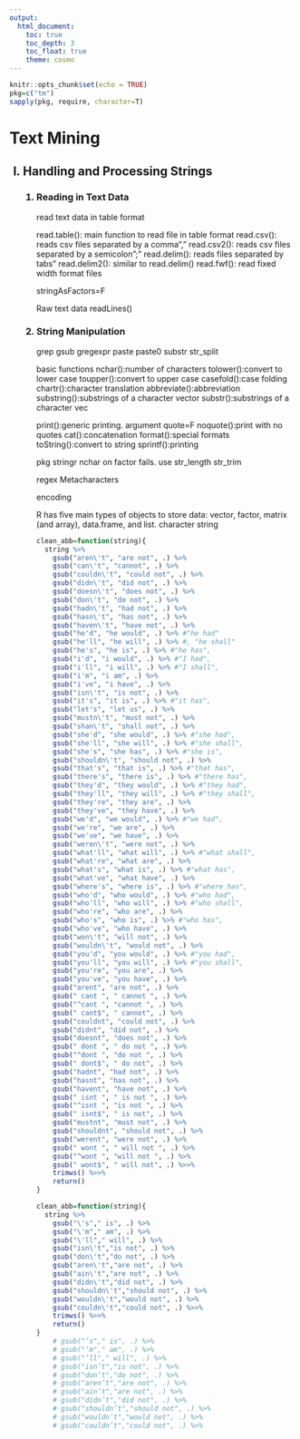 ---
output:
  html_document:
    toc: true
    toc_depth: 3
    toc_float: true
    theme: cosmo
---
```{r setup, include=FALSE}
knitr::opts_chunk$set(echo = TRUE)
pkg=c("tm")
sapply(pkg, require, character=T)
```


<h1>Text Mining</h1><ol type="I">

<h2><li>Handling and Processing Strings</li></h2><ol type="1">

<h3><li>Reading in Text Data</li></h3>
read text data in table format

read.table(): main function to read file in table format
read.csv(): reads csv files separated by a comma","
read.csv2(): reads csv files separated by a semicolon";"
read.delim(): reads files separated by tabs"\t"
read.delim2(): similar to read.delim()
read.fwf(): read fixed width format files

stringAsFactors=F

Raw text data
readLines()


<h3><li>String Manipulation</li></h3>


grep
gsub
gregexpr
paste
paste0
substr
str_split

basic functions
nchar():number of characters
tolower():convert to lower case
toupper():convert to upper case
casefold():case folding
chartr():character translation
abbreviate():abbreviation
substring():substrings of a character vector
substr():substrings of a character vec



print():generic printing.  argument quote=F
noquote():print with no quotes
cat():concatenation
format():special formats
toString():convert to string
sprintf():printing


pkg
stringr
nchar on factor fails. use str_length
str_trim

regex
Metacharacters
<!--
. the period or dot\\.
$the dollar sign\\$
*the asterisk or star\\*
+the plus sign\\+
?the question mark\\?
|the vertical bar or pipe symbol\\|
\the backslash\\\\
^the caret\\^
[the opening square bracket\\[
]the closing square bracket\\]
{the opening curly bracket\\{
}the closing curly bracket\\}
(the opening round bracket\\(
)the closing round bracket\\)
-->

encoding





R has five main types of objects to store data: vector, factor, matrix (and array), data.frame, and list.
character string

```{r}
clean_abb=function(string){
  string %>%
    gsub("aren\'t", "are not", .) %>%
    gsub("can\'t", "cannot", .) %>%
    gsub("couldn\'t", "could not", .) %>%
    gsub("didn\'t", "did not", .) %>%
    gsub("doesn\'t", "does not", .) %>%
    gsub("don\'t", "do not", .) %>%
    gsub("hadn\'t", "had not", .) %>%
    gsub("hasn\'t", "has not", .) %>%
    gsub("haven\'t", "have not", .) %>%
    gsub("he'd", "he would", .) %>% #"he had"
    gsub("he'll", "he will", .) %>% #, "he shall"
    gsub("he's", "he is", .) %>% #"he has", 
    gsub("i'd", "i would", .) %>% #"I had", 
    gsub("i'll", "i will", .) %>% #"I shall", 
    gsub("i'm", "i am", .) %>%
    gsub("i've", "i have", .) %>%
    gsub("isn\'t", "is not", .) %>%
    gsub("it's", "it is", .) %>% #"it has", 
    gsub("let's", "let us", .) %>%
    gsub("mustn\'t", "must not", .) %>%
    gsub("shan\'t", "shall not", .) %>%
    gsub("she'd", "she would", .) %>% #"she had", 
    gsub("she'll", "she will", .) %>% #"she shall", 
    gsub("she's", "she has", .) %>% #"she is", 
    gsub("shouldn\'t", "should not", .) %>%
    gsub("that's", "that is", .) %>% #"that has", 
    gsub("there's", "there is", .) %>% #"there has", 
    gsub("they'd", "they would", .) %>% #"they had", 
    gsub("they'll", "they will", .) %>% #"they shall", 
    gsub("they're", "they are", .) %>%
    gsub("they've", "they have", .) %>%
    gsub("we'd", "we would", .) %>% #"we had", 
    gsub("we're", "we are", .) %>%
    gsub("we've", "we have", .) %>%
    gsub("weren\'t", "were not", .) %>%
    gsub("what'll", "what will", .) %>% #"what shall", 
    gsub("what're", "what are", .) %>%
    gsub("what's", "what is", .) %>% #"what has", 
    gsub("what've", "what have", .) %>%
    gsub("where's", "where is", .) %>% #"where has", 
    gsub("who'd", "who would", .) %>% #"who had", 
    gsub("who'll", "who will", .) %>% #"who shall", 
    gsub("who're", "who are", .) %>%
    gsub("who's", "who is", .) %>% #"who has", 
    gsub("who've", "who have", .) %>%
    gsub("won\'t", "will not", .) %>%
    gsub("wouldn\'t", "would not", .) %>%
    gsub("you'd", "you would", .) %>% #"you had", 
    gsub("you'll", "you will", .) %>% #"you shall", 
    gsub("you're", "you are", .) %>%
    gsub("you've", "you have", .) %>%
    gsub("arent", "are not", .) %>%
    gsub(" cant ", " cannot ", .) %>%
    gsub("^cant ", "cannot ", .) %>%
    gsub(" cant$", " cannot", .) %>%
    gsub("couldnt", "could not", .) %>%
    gsub("didnt", "did not", .) %>%
    gsub("doesnt", "does not", .) %>%
    gsub(" dont ", " do not ", .) %>%
    gsub("^dont ", "do not ", .) %>%
    gsub(" dont$", " do not", .) %>%
    gsub("hadnt", "had not", .) %>%
    gsub("hasnt", "has not", .) %>%
    gsub("havent", "have not", .) %>%
    gsub(" isnt ", " is not ", .) %>%
    gsub("^isnt ", "is not ", .) %>%
    gsub(" isnt$", " is not", .) %>%
    gsub("mustnt", "must not", .) %>%
    gsub("shouldnt", "should not", .) %>%
    gsub("werent", "were not", .) %>%
    gsub(" wont ", " will not ", .) %>%
    gsub("^wont ", "will not ", .) %>%
    gsub(" wont$", " will not", .) %>>%
    trimws() %>>%
    return()
}
```

```{r, echo=F, eval=F}
clean_abb=function(string){
  string %>%
    gsub("\'s"," is", .) %>%
    gsub("\'m"," am", .) %>%
    gsub("\'ll"," will", .) %>%  
    gsub("isn\'t","is not", .) %>% 
    gsub("don\'t","do not", .) %>%
    gsub("aren\'t","are not", .) %>%
    gsub("ain\'t","are not", .) %>%
    gsub("didn\'t","did not", .) %>%
    gsub("shouldn\'t","should not", .) %>%
    gsub("wouldn\'t","would not", .) %>%
    gsub("couldn\'t","could not", .) %>>%
    trimws() %>>%
    return()
}
    # gsub("’s"," is", .) %>%
    # gsub("’m"," am", .) %>%
    # gsub("’ll"," will", .) %>%  
    # gsub("isn’t","is not", .) %>% 
    # gsub("don’t","do not", .) %>%
    # gsub("aren’t","are not", .) %>%
    # gsub("ain’t","are not", .) %>%
    # gsub("didn’t","did not", .) %>%
    # gsub("shouldn’t","should not", .) %>%
    # gsub("wouldn’t","would not", .) %>%
    # gsub("couldn’t","could not", .) %>%
```

